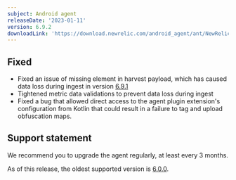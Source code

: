 ```yaml
---
subject: Android agent
releaseDate: '2023-01-11'
version: 6.9.2
downloadLink: 'https://download.newrelic.com/android_agent/ant/NewRelic_Android_Agent_6.9.2.zip'
---
```


## Fixed

* Fixed an issue of missing element in harvest payload, which has caused data loss during ingest in version [6.9.1](/docs/release-notes/mobile-release-notes/android-release-notes/android-691)
* Tightened metric data validations to prevent data loss during ingest
* Fixed a bug that allowed direct access to the agent plugin extension's configuration from Kotlin that could result in a failure to tag and upload obfuscation maps.

## Support statement

We recommend you to upgrade the agent regularly, at least every 3 months.

As of this release, the oldest supported version is [6.0.0](/docs/release-notes/mobile-release-notes/android-release-notes/android-600).
